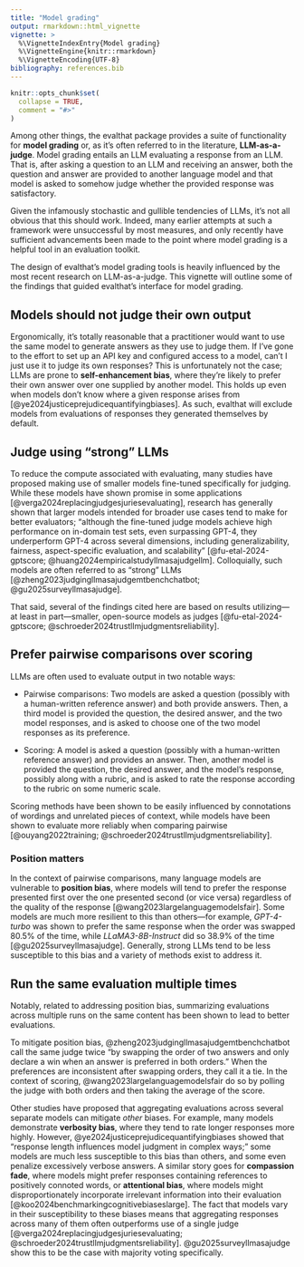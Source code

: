 ```yaml
---
title: "Model grading"
output: rmarkdown::html_vignette
vignette: >
  %\VignetteIndexEntry{Model grading}
  %\VignetteEngine{knitr::rmarkdown}
  %\VignetteEncoding{UTF-8}
bibliography: references.bib
---
```


```r
knitr::opts_chunk$set(
  collapse = TRUE,
  comment = "#>"
)
```

Among other things, the evalthat package provides a suite of functionality for **model grading** or, as it's often referred to in the literature, **LLM-as-a-judge**. Model grading entails an LLM evaluating a response from an LLM. That is, after asking a question to an LLM and receiving an answer, both the question and answer are provided to another language model and that model is asked to somehow judge whether the provided response was satisfactory.

Given the infamously stochastic and gullible tendencies of LLMs, it's not all obvious that this should work. Indeed, many earlier attempts at such a framework were unsuccessful by most measures, and only recently have sufficient advancements been made to the point where model grading is a helpful tool in an evaluation toolkit. <!--TODO: more here -->

The design of evalthat's model grading tools is heavily influenced by the most recent research on LLM-as-a-judge. This vignette will outline some of the findings that guided evalthat's interface for model grading.

### 

## Models should not judge their own output

Ergonomically, it's totally reasonable that a practitioner would want to use the same model to generate answers as they use to judge them. If I've gone to the effort to set up an API key and configured access to a model, can't I just use it to judge its own responses? This is unfortunately not the case; LLMs are prone to **self-enhancement bias**, where they're likely to prefer their own answer over one supplied by another model. This holds up even when models don't know where a given response arises from [@ye2024justiceprejudicequantifyingbiases]. As such, evalthat will exclude models from evaluations of responses they generated themselves by default.

## Judge using "strong" LLMs

To reduce the compute associated with evaluating, many studies have proposed making use of smaller models fine-tuned specifically for judging. While these models have shown promise in some applications [@verga2024replacingjudgesjuriesevaluating], research has generally shown that larger models intended for broader use cases tend to make for better evaluators; "although the fine-tuned judge models achieve high performance on in-domain test sets, even surpassing GPT-4, they underperform GPT-4 across several dimensions, including generalizability, fairness, aspect-specific evaluation, and scalability" [@fu-etal-2024-gptscore; @huang2024empiricalstudyllmasajudgellm]. Colloquially, such models are often referred to as "strong" LLMs [@zheng2023judgingllmasajudgemtbenchchatbot; @gu2025surveyllmasajudge].

That said, several of the findings cited here are based on results utilizing—at least in part—smaller, open-source models as judges [@fu-etal-2024-gptscore; @schroeder2024trustllmjudgmentsreliability].

## Prefer pairwise comparisons over scoring

LLMs are often used to evaluate output in two notable ways:

-   Pairwise comparisons: Two models are asked a question (possibly with a human-written reference answer) and both provide answers. Then, a third model is provided the question, the desired answer, and the two model responses, and is asked to choose one of the two model responses as its preference.

-   Scoring: A model is asked a question (possibly with a human-written reference answer) and provides an answer. Then, another model is provided the question, the desired answer, and the model's response, possibly along with a rubric, and is asked to rate the response according to the rubric on some numeric scale.

Scoring methods have been shown to be easily influenced by connotations of wordings and unrelated pieces of context, while models have been shown to evaluate more reliably when comparing pairwise [@ouyang2022training; @schroeder2024trustllmjudgmentsreliability].

### Position matters

In the context of pairwise comparisons, many language models are vulnerable to **position bias**, where models will tend to prefer the response presented first over the one presented second (or vice versa) regardless of the quality of the response [@wang2023largelanguagemodelsfair]. Some models are much more resilient to this than others—for example, *GPT-4-turbo* was shown to prefer the same response when the order was swapped 80.5% of the time, while *LLaMA3-8B-Instruct* did so 38.9% of the time [@gu2025surveyllmasajudge]. Generally, strong LLMs tend to be less susceptible to this bias and a variety of methods exist to address it. <!--# Notably, swapping the order of responses and aggregating across evaluations has been shown to be effective[@zheng2023judgingllmasajudgemtbenchchatbot; @wang2023largelanguagemodelsfair]. -->

## Run the same evaluation multiple times

Notably, related to addressing position bias, summarizing evaluations across multiple runs on the same content has been shown to lead to better evaluations.

To mitigate position bias, @zheng2023judgingllmasajudgemtbenchchatbot call the same judge twice "by swapping the order of two answers and only declare a win when an answer is preferred in both orders." When the preferences are inconsistent after swapping orders, they call it a tie. In the context of scoring, @wang2023largelanguagemodelsfair do so by polling the judge with both orders and then taking the average of the score.

Other studies have proposed that aggregating evaluations across several separate models can mitigate *other* biases. For example, many models demonstrate **verbosity bias**, where they tend to rate longer responses more highly. However, @ye2024justiceprejudicequantifyingbiases showed that "response length influences model judgment in complex ways;" some models are much less susceptible to this bias than others, and some even penalize excessively verbose answers. A similar story goes for **compassion fade**, where models might prefer responses containing references to positively connoted words, or **attentional bias**, where models might disproportionately incorporate irrelevant information into their evaluation [@koo2024benchmarkingcognitivebiaseslarge]. The fact that models vary in their susceptibility to these biases means that aggregating responses across many of them often outperforms use of a single judge [@verga2024replacingjudgesjuriesevaluating; @schroeder2024trustllmjudgmentsreliability]. @gu2025surveyllmasajudge show this to be the case with majority voting specifically.
